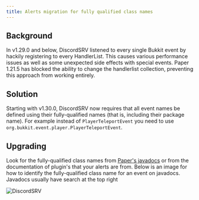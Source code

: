 ```yaml
---
title: Alerts migration for fully qualified class names
---
```


## Background

In v1.29.0 and below, DiscordSRV listened to every single Bukkit event by hackily registering to every HandlerList.
This causes various performance issues as well as some unexpected side effects with special events.
Paper 1.21.5 has blocked the ability to change the handlerlist collection, preventing this approach from working entirely.

## Solution

Starting with v1.30.0, DiscordSRV now requires that all event names be defined using their fully-qualified names (that is, including their package name).
For example instead of `PlayerTeleportEvent` you need to use `org.bukkit.event.player.PlayerTeleportEvent`.

## Upgrading

Look for the fully-qualified class names from [Paper's javadocs](https://jd.papermc.io/paper/) or from the documentation of plugin's that your alerts are from.
Below is an image for how to identify the fully-qualified class name for an event on javadocs. Javadocs usually have search at the top right

![DiscordSRV](/assets/playerteleportevent-class-name-example.png)
